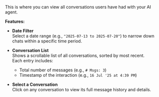 This is where you can view all conversations users have had with your AI agent.

**Features:**

- **Date Filter**  
  Select a date range (e.g., `"2025-07-13 to 2025-07-20"`) to narrow down chats within a specific time period.

- **Conversation List**  
  Shows a scrollable list of all conversations, sorted by most recent.  
  Each entry includes:  
  - Total number of messages (e.g., `# Msgs: 3`)  
  - Timestamp of the interaction (e.g., `16 Jul '25 at 4:39 PM`)

- **Select a Conversation**  
  Click on any conversation to view its full message history and details.
